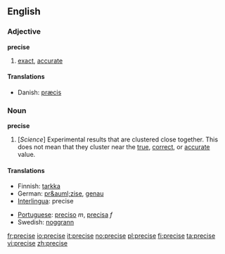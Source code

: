 ==English==

===Adjective===
'''precise'''
# [[exact]], [[accurate]]

====Translations====
{{top}}
*Danish: [[præcis]]
{{mid}}
{{bottom}}

===Noun===
'''precise'''
# [''Science''] Experimental results that are clustered close together.  This does not mean that they cluster near the [[true]], [[correct]], or [[accurate]] value.

====Translations====
{{top}}
*Finnish: [[tarkka]]
*German: [[pr&auml;zise]], [[genau]]
*[[Interlingua]]: precise
{{mid}}
*[[Portuguese]]: [[preciso]] ''m'', [[precisa]] ''f''
*Swedish: [[noggrann]]
{{bottom}}

[[fr:precise]]
[[io:precise]]
[[it:precise]]
[[no:precise]]
[[pl:precise]]
[[fi:precise]]
[[ta:precise]]
[[vi:precise]]
[[zh:precise]]